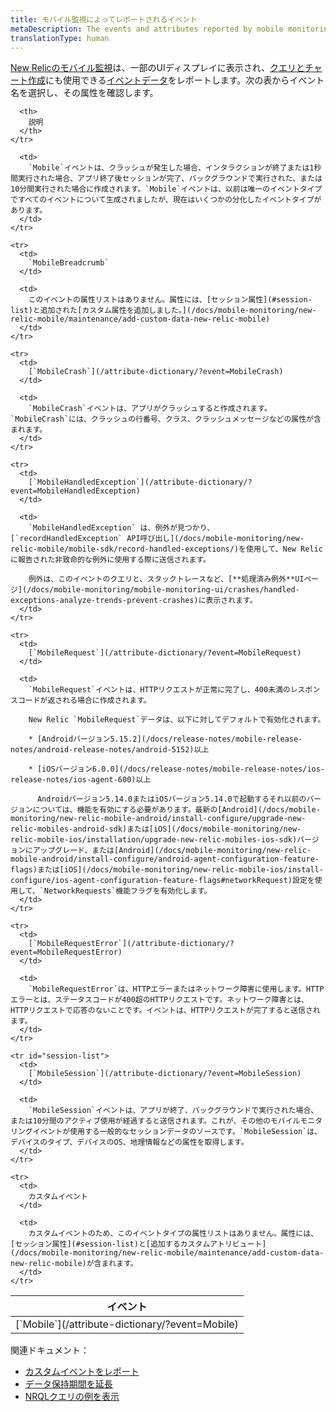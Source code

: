 ```yaml
---
title: モバイル監視によってレポートされるイベント
metaDescription: The events and attributes reported by mobile monitoring in New Relic.
translationType: human
---
```


[New Relicのモバイル監視](/docs/mobile-monitoring/new-relic-mobile/getting-started/introduction-new-relic-mobile)は、一部のUIディスプレイに表示され、[クエリとチャート作成](/docs/using-new-relic/data/understand-data/new-relic-data-types#event-data)にも使用できる[イベントデータ](/docs/using-new-relic/data/understand-data/query-new-relic-data)をレポートします。次の表からイベント名を選択し、その属性を確認します。

<table>
  <thead>
    <tr>
      <th style={{ width: "250px" }}>
        イベント
      </th>

      <th>
        説明
      </th>
    </tr>
  </thead>

  <tbody>
    <tr>
      <td>
        [`Mobile`](/attribute-dictionary/?event=Mobile)
      </td>

      <td>
        `Mobile`イベントは、クラッシュが発生した場合、インタラクションが終了または1秒間実行された場合、アプリ終了後セッションが完了、バックグラウンドで実行された、または10分間実行された場合に作成されます。`Mobile`イベントは、以前は唯一のイベントタイプですべてのイベントについて生成されましたが、現在はいくつかの分化したイベントタイプがあります。
      </td>
    </tr>

    <tr>
      <td>
        `MobileBreadcrumb`
      </td>

      <td>
        このイベントの属性リストはありません。属性には、[セッション属性](#session-list)と追加された[カスタム属性を追加しました。](/docs/mobile-monitoring/new-relic-mobile/maintenance/add-custom-data-new-relic-mobile)
      </td>
    </tr>

    <tr>
      <td>
        [`MobileCrash`](/attribute-dictionary/?event=MobileCrash)
      </td>

      <td>
        `MobileCrash`イベントは、アプリがクラッシュすると作成されます。`MobileCrash`には、クラッシュの行番号、クラス、クラッシュメッセージなどの属性が含まれます。
      </td>
    </tr>

    <tr>
      <td>
        [`MobileHandledException`](/attribute-dictionary/?event=MobileHandledException)
      </td>

      <td>
        `MobileHandledException` は、例外が見つかり、[`recordHandledException` API呼び出し](/docs/mobile-monitoring/new-relic-mobile/mobile-sdk/record-handled-exceptions/)を使用して、New Relicに報告された非致命的な例外に使用する際に送信されます。

        例外は、このイベントのクエリと、スタックトレースなど、[**処理済み例外**UIページ](/docs/mobile-monitoring/mobile-monitoring-ui/crashes/handled-exceptions-analyze-trends-prevent-crashes)に表示されます。
      </td>
    </tr>

    <tr>
      <td>
        [`MobileRequest`](/attribute-dictionary/?event=MobileRequest)
      </td>

      <td>
        `MobileRequest`イベントは、HTTPリクエストが正常に完了し、400未満のレスポンスコードが返される場合に作成されます。

        New Relic `MobileRequest`データは、以下に対してデフォルトで有効化されます。

        * [Androidバージョン5.15.2](/docs/release-notes/mobile-release-notes/android-release-notes/android-5152)以上

        * [iOSバージョン6.0.0](/docs/release-notes/mobile-release-notes/ios-release-notes/ios-agent-600)以上

          Androidバージョン5.14.0またはiOSバージョン5.14.0で起動するそれ以前のバージョンについては、機能を有効にする必要があります。最新の[Android](/docs/mobile-monitoring/new-relic-mobile-android/install-configure/upgrade-new-relic-mobiles-android-sdk)または[iOS](/docs/mobile-monitoring/new-relic-mobile-ios/installation/upgrade-new-relic-mobiles-ios-sdk)バージョンにアップグレード、または[Android](/docs/mobile-monitoring/new-relic-mobile-android/install-configure/android-agent-configuration-feature-flags)または[iOS](/docs/mobile-monitoring/new-relic-mobile-ios/install-configure/ios-agent-configuration-feature-flags#networkRequest)設定を使用して、`NetworkRequests`機能フラグを有効化します。
      </td>
    </tr>

    <tr>
      <td>
        [`MobileRequestError`](/attribute-dictionary/?event=MobileRequestError)
      </td>

      <td>
        `MobileRequestError`は、HTTPエラーまたはネットワーク障害に使用します。HTTPエラーとは、ステータスコードが400超のHTTPリクエストです。ネットワーク障害とは、HTTPリクエストで応答のないことです。イベントは、HTTPリクエストが完了すると送信されます。
      </td>
    </tr>

    <tr id="session-list">
      <td>
        [`MobileSession`](/attribute-dictionary/?event=MobileSession)
      </td>

      <td>
        `MobileSession`イベントは、アプリが終了、バックグラウンドで実行された場合、または10分間のアクティブ使用が経過すると送信されます。これが、その他のモバイルモニタリングイベントが使用する一般的なセッションデータのソースです。`MobileSession`は、デバイスのタイプ、デバイスのOS、地理情報などの属性を取得します。
      </td>
    </tr>

    <tr>
      <td>
        カスタムイベント
      </td>

      <td>
        カスタムイベントのため、このイベントタイプの属性リストはありません。属性には、[セッション属性](#session-list)と[追加するカスタムアトリビュート](/docs/mobile-monitoring/new-relic-mobile/maintenance/add-custom-data-new-relic-mobile)が含まれます。
      </td>
    </tr>
  </tbody>
</table>

関連ドキュメント：

* [カスタムイベントをレポート](/docs/insights/insights-data-sources/custom-data/report-custom-event-data)
* [データ保持期間を延長](/docs/insights/use-insights-ui/manage-account-data/extend-event-data-retention)
* [NRQLクエリの例を表示](/docs/query-data/nrql-new-relic-query-language/nrql-query-tutorials)